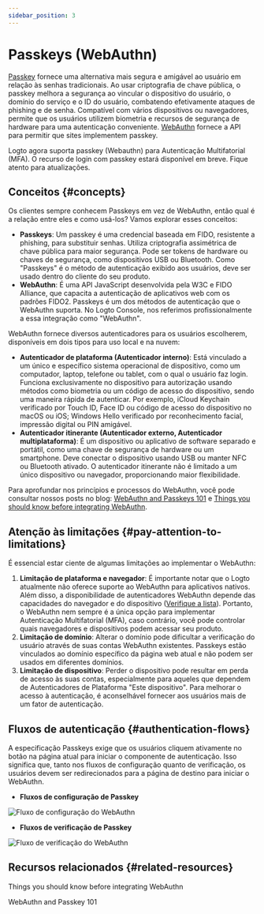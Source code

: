 ```yaml
---
sidebar_position: 3
---
```


# Passkeys (WebAuthn)

[Passkey](https://auth.wiki/passkey) fornece uma alternativa mais segura e amigável ao usuário em relação às senhas tradicionais. Ao usar criptografia de chave pública, o passkey melhora a segurança ao vincular o dispositivo do usuário, o domínio do serviço e o ID do usuário, combatendo efetivamente ataques de phishing e de senha. Compatível com vários dispositivos ou navegadores, permite que os usuários utilizem biometria e recursos de segurança de hardware para uma autenticação conveniente. [WebAuthn](https://auth.wiki/webauthn) fornece a API para permitir que sites implementem passkey.

Logto agora suporta passkey (Webauthn) para Autenticação Multifatorial (MFA). O recurso de login com passkey estará disponível em breve. Fique atento para atualizações.

## Conceitos \{#concepts}

Os clientes sempre conhecem Passkeys em vez de WebAuthn, então qual é a relação entre eles e como usá-los? Vamos explorar esses conceitos:

- **Passkeys**: Um passkey é uma credencial baseada em FIDO, resistente a phishing, para substituir senhas. Utiliza criptografia assimétrica de chave pública para maior segurança. Pode ser tokens de hardware ou chaves de segurança, como dispositivos USB ou Bluetooth. Como "Passkeys" é o método de autenticação exibido aos usuários, deve ser usado dentro do cliente do seu produto.
- **WebAuthn**: É uma API JavaScript desenvolvida pela W3C e FIDO Alliance, que capacita a autenticação de aplicativos web com os padrões FIDO2. Passkeys é um dos métodos de autenticação que o WebAuthn suporta. No Logto Console, nos referimos profissionalmente a essa integração como "WebAuthn".

WebAuthn fornece diversos autenticadores para os usuários escolherem, disponíveis em dois tipos para uso local e na nuvem:

- **Autenticador de plataforma (Autenticador interno)**: Está vinculado a um único e específico sistema operacional de dispositivo, como um computador, laptop, telefone ou tablet, com o qual o usuário faz login. Funciona exclusivamente no dispositivo para autorização usando métodos como biometria ou um código de acesso do dispositivo, sendo uma maneira rápida de autenticar. Por exemplo, iCloud Keychain verificado por Touch ID, Face ID ou código de acesso do dispositivo no macOS ou iOS; Windows Hello verificado por reconhecimento facial, impressão digital ou PIN amigável.
- **Autenticador itinerante (Autenticador externo, Autenticador multiplataforma)**: É um dispositivo ou aplicativo de software separado e portátil, como uma chave de segurança de hardware ou um smartphone. Deve conectar o dispositivo usando USB ou manter NFC ou Bluetooth ativado. O autenticador itinerante não é limitado a um único dispositivo ou navegador, proporcionando maior flexibilidade.

Para aprofundar nos princípios e processos do WebAuthn, você pode consultar nossos posts no blog: [WebAuthn and Passkeys 101](https://blog.logto.io/web-authn-and-passkey-101/) e [Things you should know before integrating WebAuthn](https://blog.logto.io/webauthn-base-knowledge/).

## Atenção às limitações \{#pay-attention-to-limitations}

É essencial estar ciente de algumas limitações ao implementar o WebAuthn:

1. **Limitação de plataforma e navegador**: É importante notar que o Logto atualmente não oferece suporte ao WebAuthn para aplicativos nativos. Além disso, a disponibilidade de autenticadores WebAuthn depende das capacidades do navegador e do dispositivo ([Verifique a lista](https://caniuse.com/?search=webauthn)). Portanto, o WebAuthn nem sempre é a única opção para implementar Autenticação Multifatorial (MFA), caso contrário, você pode controlar quais navegadores e dispositivos podem acessar seu produto.
2. **Limitação de domínio**: Alterar o domínio pode dificultar a verificação do usuário através de suas contas WebAuthn existentes. Passkeys estão vinculados ao domínio específico da página web atual e não podem ser usados em diferentes domínios.
3. **Limitação de dispositivo**: Perder o dispositivo pode resultar em perda de acesso às suas contas, especialmente para aqueles que dependem de Autenticadores de Plataforma "Este dispositivo". Para melhorar o acesso à autenticação, é aconselhável fornecer aos usuários mais de um fator de autenticação.

## Fluxos de autenticação \{#authentication-flows}

A especificação Passkeys exige que os usuários cliquem ativamente no botão na página atual para iniciar o componente de autenticação. Isso significa que, tanto nos fluxos de configuração quanto de verificação, os usuários devem ser redirecionados para a página de destino para iniciar o WebAuthn.

- **Fluxos de configuração de Passkey**

<img src="/img/assets/webauthn-setup-flow.png" alt="Fluxo de configuração do WebAuthn" />

- **Fluxos de verificação de Passkey**

<img src="/img/assets/webauthn-verification-flow.png" alt="Fluxo de verificação do WebAuthn" />

## Recursos relacionados \{#related-resources}

<Url href="https://blog.logto.io/webauthn-base-knowledge">
  Things you should know before integrating WebAuthn
</Url>

<Url href="https://blog.logto.io/web-authn-and-passkey-101">WebAuthn and Passkey 101</Url>
